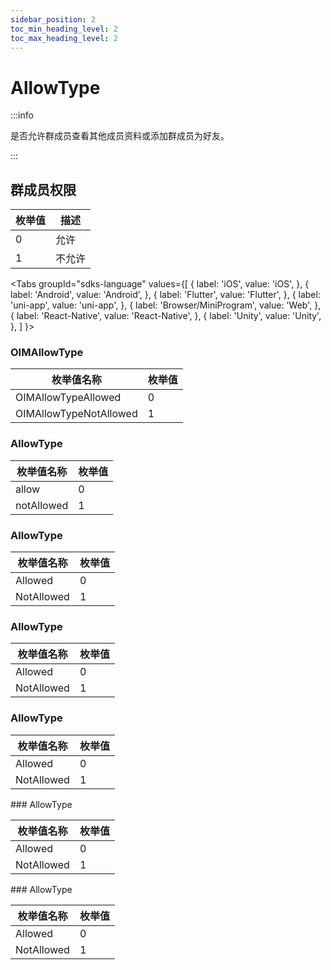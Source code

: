 ```yaml
---
sidebar_position: 2
toc_min_heading_level: 2
toc_max_heading_level: 2
---
```


# AllowType

:::info

是否允许群成员查看其他成员资料或添加群成员为好友。

:::

## 群成员权限

| 枚举值 | 描述   |
| ------ | ------ |
| 0      | 允许   |
| 1      | 不允许 |

<Tabs
groupId="sdks-language"
values={[
{ label: 'iOS', value: 'iOS', },
{ label: 'Android', value: 'Android', },
{ label: 'Flutter', value: 'Flutter', },
{ label: 'uni-app', value: 'uni-app', },
{ label: 'Browser/MiniProgram', value: 'Web', },
{ label: 'React-Native', value: 'React-Native', },
{ label: 'Unity', value: 'Unity', },
]
}>

<TabItem value="iOS">

### OIMAllowType

| 枚举值名称 | 枚举值 |
| ---------- | ------ |
| OIMAllowTypeAllowed    | 0      |
| OIMAllowTypeNotAllowed | 1      |

</TabItem>

<TabItem value="Flutter">

### AllowType

| 枚举值名称 | 枚举值 |
| ---------- | ------ |
| allow    | 0      |
| notAllowed | 1      |

</TabItem>

<TabItem value="Web">

### AllowType

| 枚举值名称 | 枚举值 |
| ---------- | ------ |
| Allowed    | 0      |
| NotAllowed | 1      |

</TabItem>
<TabItem value="Android">

### AllowType

| 枚举值名称 | 枚举值 |
| ---------- | ------ |
| Allowed    | 0      |
| NotAllowed | 1      |

</TabItem>

<TabItem value="uni-app">

### AllowType

| 枚举值名称 | 枚举值 |
| ---------- | ------ |
| Allowed    | 0      |
| NotAllowed | 1      |

</TabItem>

<TabItem value="React-Native">
### AllowType

| 枚举值名称 | 枚举值 |
| ---------- | ------ |
| Allowed    | 0      |
| NotAllowed | 1      |
</TabItem>

<TabItem value="Unity">
### AllowType

| 枚举值名称 | 枚举值 |
| ---------- | ------ |
| Allowed    | 0      |
| NotAllowed | 1      |

</TabItem>

</Tabs>
